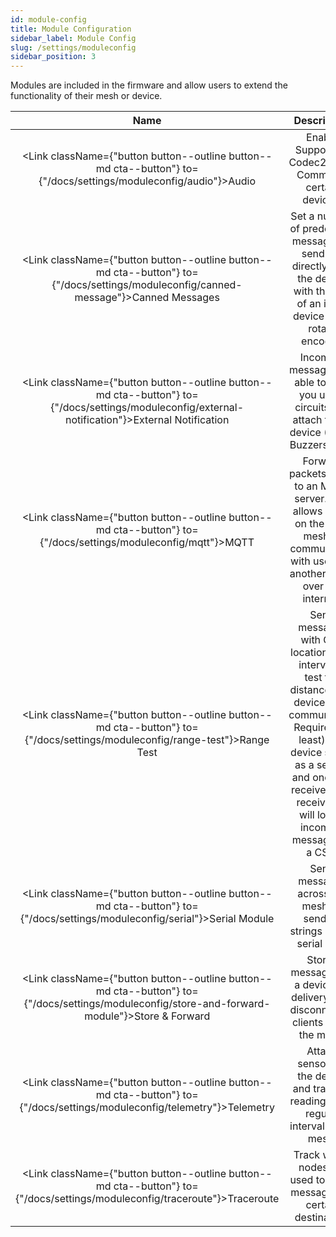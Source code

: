 ```yaml
---
id: module-config
title: Module Configuration
sidebar_label: Module Config
slug: /settings/moduleconfig
sidebar_position: 3
---
```



Modules are included in the firmware and allow users to extend the functionality of their mesh or device.

|                                    Name                                    |                                                                                                             Description                                                                                                             |
| :------------------------------------------------------------------------: | :---------------------------------------------------------------------------------------------------------------------------------------------------------------------------------------------------------------------------------: |
|                <Link className={"button button--outline button--md cta--button"} to={"/docs/settings/moduleconfig/audio"}>Audio</Link>                |                                                                                      Enable Support for Codec2 Voice Comms on certain devices.                                                                                      |
|      <Link className={"button button--outline button--md cta--button"} to={"/docs/settings/moduleconfig/canned-message"}>Canned Messages</Link>       |                                                   Set a number of predefined messages to send out directly from the device with the use of an input device like a rotary encoder.                                                   |
|<Link className={"button button--outline button--md cta--button"} to={"/docs/settings/moduleconfig/external-notification"}>External Notification</Link>|                                                                Incoming messages are able to alert you using circuits you attach to the device (LEDs, Buzzers, etc).                                                                |
|               <Link className={"button button--outline button--md cta--button"} to={"/docs/settings/moduleconfig/mqtt"}>MQTT</Link>                   |                                              Forward packets along to an MQTT server. This allows users on the local mesh to communicate with users on another mesh over the internet.                                              |
|            <Link className={"button button--outline button--md cta--button"} to={"/docs/settings/moduleconfig/range-test"}>Range Test</Link>          | Send messages with GPS location at an interval to test the distance your devices can communicate. Requires (at least) one device set up as a sender and one as a receiver. The receiver(s) will log all incoming messages to a CSV. |
|            <Link className={"button button--outline button--md cta--button"} to={"/docs/settings/moduleconfig/serial"}>Serial Module</Link>           |                                                                                Send messages across the mesh by sending strings over a serial port.                                                                                 |
|  <Link className={"button button--outline button--md cta--button"} to={"/docs/settings/moduleconfig/store-and-forward-module"}>Store & Forward</Link> |                                                                         Stores messages on a device for delivery after disconnected clients rejoin the mesh.                                                                        |
|             <Link className={"button button--outline button--md cta--button"} to={"/docs/settings/moduleconfig/telemetry"}>Telemetry</Link>           |                                                                        Attach sensors to the device and transmit readings on a regular interval to the mesh.                                                                        |
|            <Link className={"button button--outline button--md cta--button"} to={"/docs/settings/moduleconfig/traceroute"}>Traceroute</Link>          |                                                                                Track which nodes are used to hop a message to a certain destination.                                                                                |
